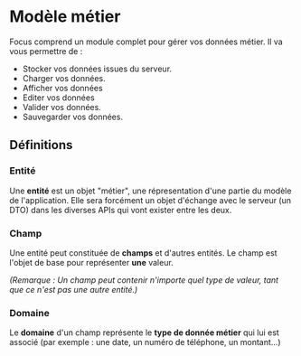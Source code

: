 
<Meta title="Modèle métier/Définitions" />

# Modèle métier

Focus comprend un module complet pour gérer vos données métier. Il va vous permettre de :

-   Stocker vos données issues du serveur.
-   Charger vos données.
-   Afficher vos données
-   Editer vos données
-   Valider vos données.
-   Sauvegarder vos données.

## Définitions

### Entité

Une **entité** est un objet "métier", une répresentation d'une partie du modèle de l'application. Elle sera forcément un objet d'échange avec le serveur (un DTO)
dans les diverses APIs qui vont exister entre les deux.

### Champ

Une entité peut constituée de **champs** et d'autres entités. Le champ est l'objet de base pour représenter **une** valeur.

_(Remarque : Un champ peut contenir n'importe quel type de valeur, tant que ce n'est pas une autre entité.)_

### Domaine

Le **domaine** d'un champ représente le **type de donnée métier** qui lui est associé (par exemple : une date, un numéro de téléphone, un montant...)
